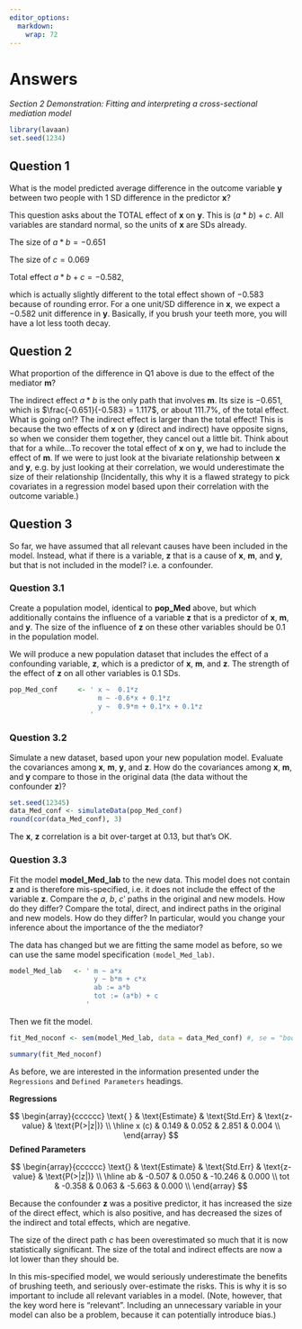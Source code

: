 ```yaml
---
editor_options:
  markdown:
    wrap: 72
---
```


# Answers {.unnumbered}

*Section 2 Demonstration: Fitting and interpreting a cross-sectional mediation model*

```r
library(lavaan)
set.seed(1234)
```

## Question 1 {-}  

What is the model predicted average difference in the outcome variable **y** between two people with 1 SD difference in the predictor **x**?  

This question asks about the TOTAL effect of **x** on **y**. This is $(a*b) + c$. All variables are standard normal, so the units of **x** are SDs already. 

The size of $a*b = -0.651$  

The size of $c =  0.069$  

Total effect $a*b + c = -0.582$,   

which is actually slightly different to the total effect shown of $-0.583$ because of rounding error. For a one unit/SD difference in **x**, we expect a $-0.582$ unit difference in **y**. Basically, if you brush your teeth more, you will have a lot less tooth decay.

## Question 2 {-}  

What proportion of the difference in Q1 above is due to the effect of the mediator **m**?   


The indirect effect $a*b$ is the only path that involves **m**. Its size is $-0.651$, which is $\frac{-0.651}{-0.583} = 1.117$, or about $111.7\%$, of the total effect. What is going on!? The indirect effect is larger than the total effect! This is  because the two effects of **x** on **y** (direct and indirect) have opposite signs, so when we consider them together, they cancel out a little bit. Think about that for a while...To recover the total effect of **x** on **y**, we had to include the effect of **m**. If we were to just look at the bivariate relationship between **x** and **y**, e.g. by just looking at their correlation, we would underestimate the size of their relationship (Incidentally, this why it is a flawed strategy to pick covariates in a regression model based upon their correlation with the outcome variable.)  

## Question 3 {-}  

So far, we have assumed that all relevant causes have been included in the model. Instead, what if there is a variable, **z** that is a cause of **x**, **m**, and **y**, but that is not included in the model? i.e. a confounder.  

### Question 3.1 {-}  

Create a population model, identical to **pop_Med** above, but which additionally contains the influence of a variable **z** that is a predictor of **x**, **m**, and **y**. The size of the influence of **z** on these other variables should be $0.1$ in the population model.    

We will produce a new population dataset that includes the effect of a confounding variable, **z**, which is a predictor of **x**, **m**, and **z**. The strength of the effect of **z** on all other variables is $0.1$ SDs.

```r
pop_Med_conf     <- ' x ~  0.1*z
                      m ~ -0.6*x + 0.1*z
                      y ~  0.9*m + 0.1*x + 0.1*z
                    '
```


### Question 3.2 {-}  

Simulate a new dataset, based upon your new population model. Evaluate the covariances among **x**, **m**, **y**, and **z**. How do the covariances among **x**, **m**, and **y** compare to those in the original data (the data without the confounder **z**)? 

```r
set.seed(12345)
data_Med_conf <- simulateData(pop_Med_conf)
round(cor(data_Med_conf), 3)
```

The **x**, **z** correlation is a bit over-target at 0.13, but that's OK. 

### Question 3.3 {-}  

Fit the model **model_Med_lab** to the new data. This model does not contain **z** and is therefore mis-specified, i.e. it does not include the effect of the variable **z**. Compare the $a$, $b$, $c'$ paths in the original and new models. How do they differ? Compare the total, direct, and indirect paths in the original and new models. How do they differ? In particular, would you change your inference about the importance of the the mediator?  


The data has changed but we are fitting the same model as before, so we can use the same model specification `(model_Med_lab)`.

```r
model_Med_lab   <- ' m ~ a*x 
                     y ~ b*m + c*x
                     ab := a*b
                     tot := (a*b) + c
                   '
```

Then we fit the model. 

```r
fit_Med_noconf <- sem(model_Med_lab, data = data_Med_conf) #, se = "bootstrap")

summary(fit_Med_noconf)
```


As before, we are interested in the information presented under the `Regressions` and `Defined Parameters` headings.  

**Regressions**

$$
\begin{array}{cccccc}
\text{ } & \text{Estimate} & \text{Std.Err} & \text{z-value} & \text{P(>|z|)} \\
\hline
x (c) & 0.149 & 0.052 & 2.851 & 0.004 \\
\end{array}
$$
**Defined Parameters**

$$
\begin{array}{cccccc}
\text{} & \text{Estimate} & \text{Std.Err} & \text{z-value} & \text{P(>|z|)} \\
\hline
ab & -0.507 &  0.050 & -10.246 & 0.000 \\
tot &  -0.358 &  0.063 &  -5.663 & 0.000 \\
\end{array}
$$

Because the confounder **z** was a positive predictor, it has increased the size of the direct effect, which is also positive, and has decreased the sizes of the indirect and total effects, which are negative.  


The size of the direct path $c$ has been overestimated so much that it is now statistically significant. The size of the total and indirect effects are now a lot lower than they should be.   

In this mis-specified model, we would seriously underestimate the benefits of brushing teeth, and seriously over-estimate the risks. This is why it is so important to include all relevant variables in a model. (Note, however, that the key word here is "relevant". Including an unnecessary variable in your model can also be a problem, because it can potentially introduce bias.)




